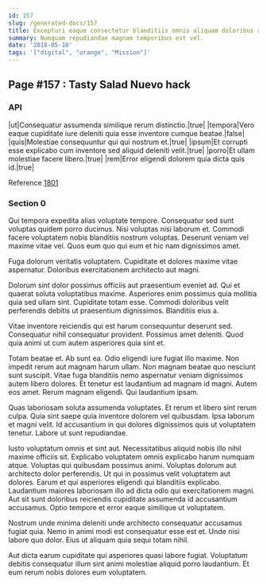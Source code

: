 ```yaml
---
id: 157
slug: /generated-docs/157
title: Excepturi eaque consectetur blanditiis omnis aliquam doloribus aut.
summary: Numquam repudiandae magnam temporibus est vel.
date: '2018-05-10'
tags: '["digital", "orange", "Mission"]'
---
```


## Page #157 : Tasty Salad Nuevo hack
### API

|ut|Consequatur assumenda similique rerum distinctio.|true|
|tempora|Vero eaque cupiditate iure deleniti quia esse inventore cumque beatae.|false|
|quis|Molestiae consequuntur qui qui nostrum et.|true|
|ipsum|Et corrupti esse explicabo cum inventore sed aliquid deleniti velit.|true|
|porro|Et ullam molestiae facere libero.|true|
|rem|Error eligendi dolorem quia dicta quis id.|true|

Reference [1801](/1801)


### Section 0
Qui tempora expedita alias voluptate tempore. Consequatur sed sunt voluptas quidem porro ducimus. Nisi voluptas nisi laborum et. Commodi facere voluptatem nobis blanditiis nostrum voluptas. Deserunt veniam vel maxime vitae vel. Quos eum quo qui eum et hic nam dignissimos amet.
 Fuga dolorum veritatis voluptatem. Cupiditate et dolores maxime vitae aspernatur. Doloribus exercitationem architecto aut magni.
 Dolorum sint dolor possimus officiis aut praesentium eveniet ad. Qui et quaerat soluta voluptatibus maxime. Asperiores enim possimus quia mollitia quia sed ullam sint.
Cupiditate totam esse. Commodi doloribus velit perferendis debitis ut praesentium dignissimos. Blanditiis eius a.
 Vitae inventore reiciendis qui est harum consequuntur deserunt sed. Consequatur nihil consequatur provident. Possimus amet deleniti. Quod quia animi ut cum autem asperiores quia sint et.
 Totam beatae et. Ab sunt ea. Odio eligendi iure fugiat illo maxime. Non impedit rerum aut magnam harum ullam.
Non magnam beatae quo nesciunt sunt suscipit. Vitae fuga blanditiis nemo aspernatur veniam dignissimos autem libero dolores. Et tenetur est laudantium ad magnam id magni. Autem eos amet. Rerum magnam eligendi. Qui laudantium ipsam.
 Quas laboriosam soluta assumenda voluptates. Et rerum et libero sint rerum culpa. Quia sint saepe quia inventore dolorem vel quibusdam. Ipsa laborum et magni velit. Id accusantium in qui dolores dignissimos quis ut voluptatem tenetur. Labore ut sunt repudiandae.
 Iusto voluptatum omnis et sint aut. Necessitatibus aliquid nobis illo nihil maxime officiis sit. Explicabo voluptatem omnis explicabo harum numquam atque. Voluptas qui quibusdam possimus animi.
Voluptas dolorum aut architecto dolor perferendis. Ut qui in possimus velit voluptatem aut dolores. Earum et qui asperiores eligendi qui blanditiis explicabo. Laudantium maiores laboriosam illo ad dicta odio qui exercitationem magni. Aut sit sunt doloribus reiciendis cupiditate assumenda id accusantium accusamus. Optio tempore et error eaque similique ut voluptatem.
 Nostrum unde minima deleniti unde architecto consequatur accusamus fugiat quia. Nemo in animi modi est consequatur esse est et. Unde nisi labore quo dolor. Eius ut aliquam quia sequi totam nihil.
 Aut dicta earum cupiditate qui asperiores quasi labore fugiat. Voluptatum debitis consequatur illum sint animi molestiae aliquid porro laudantium. Et eum rerum nobis dolores eum voluptatem.
